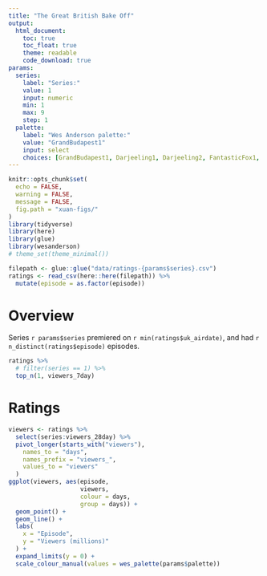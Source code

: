 ```yaml
---
title: "The Great British Bake Off"
output: 
  html_document:
    toc: true
    toc_float: true
    theme: readable
    code_download: true
params:
  series:
    label: "Series:"
    value: 1
    input: numeric
    min: 1
    max: 9
    step: 1
  palette: 
    label: "Wes Anderson palette:"
    value: "GrandBudapest1"
    input: select
    choices: [GrandBudapest1, Darjeeling1, Darjeeling2, FantasticFox1, Royal2]
---
```


```r
knitr::opts_chunk$set(
  echo = FALSE, 
  warning = FALSE,
  message = FALSE,
  fig.path = "xuan-figs/"
)
library(tidyverse)
library(here)
library(glue)
library(wesanderson)
# theme_set(theme_minimal())
```


```r
filepath <- glue::glue("data/ratings-{params$series}.csv")
ratings <- read_csv(here::here(filepath)) %>% 
  mutate(episode = as.factor(episode))
```


# Overview

Series `r params$series` premiered on `r min(ratings$uk_airdate)`, and had `r n_distinct(ratings$episode)` episodes.

```r
ratings %>% 
  # filter(series == 1) %>% 
  top_n(1, viewers_7day)
```

# Ratings

```r
viewers <- ratings %>% 
  select(series:viewers_28day) %>% 
  pivot_longer(starts_with("viewers"), 
    names_to = "days", 
    names_prefix = "viewers_", 
    values_to = "viewers"
  ) 
ggplot(viewers, aes(episode, 
                    viewers, 
                    colour = days, 
                    group = days)) + 
  geom_point() + 
  geom_line() + 
  labs(
    x = "Episode", 
    y = "Viewers (millions)"
  ) +
  expand_limits(y = 0) +
  scale_colour_manual(values = wes_palette(params$palette))
```
